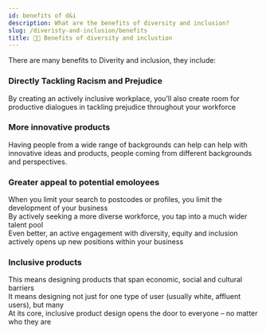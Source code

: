 ```yaml
---
id: benefits of d&i
description: What are the benefits of diversity and inclusion?
slug: /diveristy-and-inclusion/benefits
title: 👍🏽 Benefits of diversity and inclustion
---
```



There are many benefits to Diverity and inclusion, they include:

### Directly Tackling Racism and Prejudice

By creating an actively inclusive workplace, you’ll also create room for productive dialogues in tackling prejudice throughout your workforce <br />

### More innovative products

Having people from a wide range of backgrounds can help can help with innovative ideas and products, people coming from different backgrounds and perspectives. 

### Greater appeal to potential emoloyees
When you limit your search to postcodes or profiles, you limit the development of your business <br />
By actively seeking a more diverse workforce, you tap into a much wider talent pool <br />
Even better, an active engagement with diversity, equity and inclusion actively opens up new positions within your business <br />

### Inclusive products
This means designing products that span economic, social and cultural barriers <br />
It means designing not just for one type of user (usually white, affluent users), but many  <br />
At its core, inclusive product design opens the door to everyone – no matter who they are  <br />



